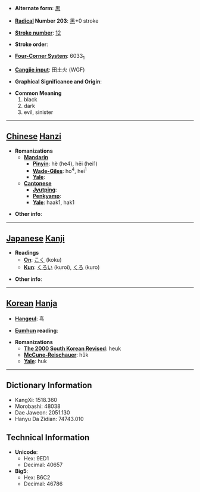 * '''Alternate form''': [[黒]]

* '''[[Wiktionary:Chinese radical index| Radical]] Number 203''': [[Wiktionary:Chinese radical index 黑|黑]]+0 stroke

* '''[[Wiktionary:Chinese total strokes index|Stroke number]]''': [[Wiktionary:Chinese total strokes index 12|12]]

* '''Stroke order''': 

* '''[[Wiktionary:Chinese four corner index|Four-Corner System]]''': 6033<sub>1</sub>

* '''[[Wiktionary:Chinese Cangjie index|Cangjie input]]''': 田土火 (WGF)

* '''Graphical Significance and Origin''': 

* '''Common Meaning'''
*#black
*# dark
*# evil, sinister


----

== [[Chinese]] [[Hanzi]] ==

* '''Romanizations'''
** '''[[Mandarin]]'''
*** '''[[Pinyin]]''': hè (he4), hēi (hei1)
*** '''[[Wade-Giles]]''': ho<sup>4</sup>, hei<sup>1</sup>
*** '''[[Yale]]''': 
** '''[[Cantonese]]'''
*** '''[[Jyutping]]''':
*** '''[[Penkyamp]]''': 
*** '''[[Yale]]''': haak1, hak1

* '''Other info''': 

----

== [[Japanese]] [[Kanji]] ==

* '''Readings'''
** '''[[On]]''': [[こく]] (koku)
** '''[[Kun]]''': [[くろい]] (kuroi), [[くろ]] (kuro)

* '''Other info''':  

----

== [[Korean]] [[Hanja]] ==

* '''[[Hangeul]]''': 흑

* '''[[Eumhun]] reading''': 

* '''Romanizations'''
** '''[[The 2000 South Korean Revised Romanization|The 2000 South Korean Revised]]''': heuk
** '''[[McCune-Reischauer]]''': hŭk
** '''[[Yale]]''': huk

----

== Dictionary Information ==

* KangXi: 1518.360
* Morobashi: 48038
* Dae Jaweon: 2051.130
* Hanyu Da Zidian: 74743.010

== Technical Information ==

* '''Unicode''':
** Hex: 9ED1
** Decimal: 40657
* '''Big5''':
** Hex: B6C2
** Decimal: 46786